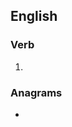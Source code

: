 ==English==

===Verb===
{{head|en|present participle}}

# {{present participle of|disorientate|lang=en|nocat=1}}

===Anagrams===
* {{l|en|disintegration}}